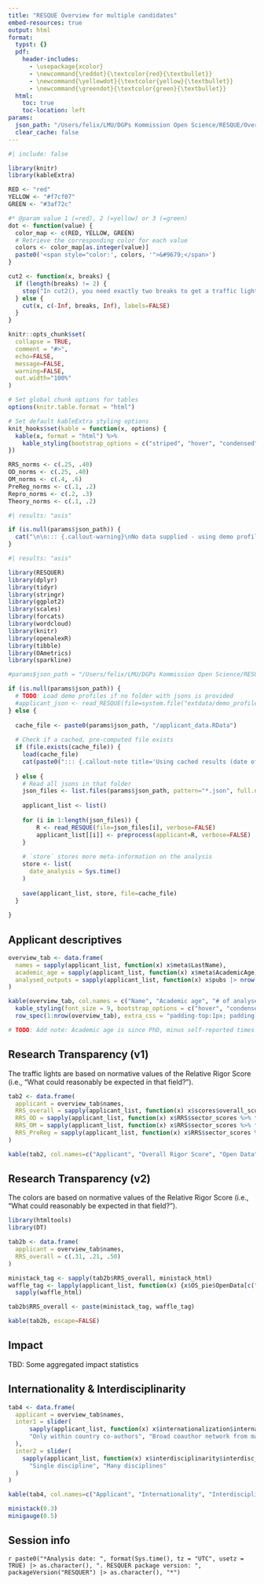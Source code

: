```yaml
---
title: "RESQUE Overview for multiple candidates"
embed-resources: true
output: html
format:
  typst: {}
  pdf:
    header-includes:
      - \usepackage{xcolor}
      - \newcommand{\reddot}{\textcolor{red}{\textbullet}}
      - \newcommand{\yellowdot}{\textcolor{yellow}{\textbullet}}
      - \newcommand{\greendot}{\textcolor{green}{\textbullet}}
  html:
    toc: true
    toc-location: left
params:
  json_path: "/Users/felix/LMU/DGPs Kommission Open Science/RESQUE/Overview"
  clear_cache: false
---
```


```r
#| include: false

library(knitr)
library(kableExtra)

RED <- "red"
YELLOW <- "#f7cf07"
GREEN <- "#3af72c"

#* @param value 1 (=red), 2 (=yellow) or 3 (=green)
dot <- function(value) {
  color_map <- c(RED, YELLOW, GREEN)
  # Retrieve the corresponding color for each value
  colors <- color_map[as.integer(value)]
  paste0('<span style="color:', colors, '">&#9679;</span>')
}

cut2 <- function(x, breaks) {
  if (length(breaks) != 2) {
    stop("In cut2(), you need exactly two breaks to get a traffic light rating.")
  } else {
    cut(x, c(-Inf, breaks, Inf), labels=FALSE)
  }
}

knitr::opts_chunk$set(
  collapse = TRUE,
  comment = "#>",
  echo=FALSE,
  message=FALSE,
  warning=FALSE,
  out.width="100%"
)

# Set global chunk options for tables
options(knitr.table.format = "html")

# Set default kableExtra styling options
knit_hooks$set(kable = function(x, options) {
  kable(x, format = "html") %>%
    kable_styling(bootstrap_options = c("striped", "hover", "condensed"), full_width = FALSE)
})
```

<style>
table, th, td {
  border: 1px solid #BBBBBB;
  border-collapse: collapse;
}
</style>


```r
RRS_norms <- c(.25, .40)
OD_norms <- c(.25, .40)
OM_norms <- c(.4, .6)
PreReg_norms <- c(.1, .2)
Repro_norms <- c(.2, .3)
Theory_norms <- c(.1, .2)
```


```r
#| results: "asis"

if (is.null(params$json_path)) {
  cat("\n\n::: {.callout-warning}\nNo data supplied - using demo profile\n:::\n\n")
}
```


```r
#| results: "asis"

library(RESQUER)
library(dplyr)
library(tidyr)
library(stringr)
library(ggplot2)
library(scales)
library(forcats)
library(wordcloud)
library(knitr)
library(openalexR)
library(tibble)
library(OAmetrics)
library(sparkline)

#params$json_path = "/Users/felix/LMU/DGPs Kommission Open Science/RESQUE/Overview"

if (is.null(params$json_path)) {
  # TODO: Load demo profiles if no folder with jsons is provided
  #applicant_json <- read_RESQUE(file=system.file("extdata/demo_profiles/resque_Schoenbrodt.json", package="RESQUER"))
} else {
  
  cache_file <- paste0(params$json_path, "/applicant_data.RData")
  
  # Check if a cached, pre-computed file exists
  if (file.exists(cache_file)) {
    load(cache_file)
    cat(paste0("::: {.callout-note title='Using cached results (date of analysis: ", format(store$date_analysis, tz = "UTC", usetz = TRUE), ")'}\n:::\n\n"))
    
  } else {
    # Read all jsons in that folder
    json_files <- list.files(params$json_path, pattern="*.json", full.names=TRUE)
    
    applicant_list <- list()
    
    for (i in 1:length(json_files)) {
        R <- read_RESQUE(file=json_files[i], verbose=FALSE)
        applicant_list[[i]] <- preprocess(applicant=R, verbose=FALSE)
    }
    
    # `store` stores more meta-information on the analysis
    store <- list(
      date_analysis = Sys.time()
    )
    
    save(applicant_list, store, file=cache_file)
  }
  
}

```


## Applicant descriptives

```r

overview_tab <- data.frame(
  names = sapply(applicant_list, function(x) x$meta$LastName),
  academic_age = sapply(applicant_list, function(x) x$meta$AcademicAge),
  analysed_outputs = sapply(applicant_list, function(x) x$pubs |> nrow())
)

kable(overview_tab, col.names = c("Name", "Academic age", "# of analysed publications"), escape = TRUE) %>% 
  kable_styling(font_size = 9, bootstrap_options = c("hover", "condensed"), full_width = FALSE) %>% 
  row_spec(1:nrow(overview_tab), extra_css = "padding-top:1px; padding-bottom:1px;")

# TODO: Add note: Academic age is since PhD, minus self-reported times for childcare etc.
```

<!--
::: {.callout-note}
This is a preview of a comparison chart that summarizes key RESQUE indicators for multiple candidates. Not all indicators have been covered yet, and things might change substantially.
:::
-->

## Research Transparency (v1)

The traffic lights are based on normative values of the Relative Rigor Score (i.e., "What could reasonably be expected in that field?").

```r

tab2 <- data.frame(
  applicant = overview_tab$names,
  RRS_overall = sapply(applicant_list, function(x) x$scores$overall_score) |> cut2(RRS_norms) |> dot(),
  RRS_OD = sapply(applicant_list, function(x) x$RRS$sector_scores %>% filter(category == "Open Data") %>% pull(rel_score)) |> cut2(OD_norms) |> dot(),
  RRS_OM = sapply(applicant_list, function(x) x$RRS$sector_scores %>% filter(category == "Open Materials") %>% pull(rel_score)) |> cut2(OM_norms) |> dot(),
  RRS_PreReg = sapply(applicant_list, function(x) x$RRS$sector_scores %>% filter(category == "Preregistration") %>% pull(rel_score)) |> cut2(PreReg_norms) |> dot()
)

kable(tab2, col.names=c("Applicant", "Overall Rigor Score", "Open Data", "Open Materials", "Preregistration &<br>Replication"), escape=FALSE)
```

## Research Transparency (v2)

The colors are based on normative values of the Relative Rigor Score (i.e., "What could reasonably be expected in that field?").

```r
library(htmltools)
library(DT)

tab2b <- data.frame(
  applicant = overview_tab$names,
  RRS_overall = c(.31, .21, .50)
)

ministack_tag <- sapply(tab2b$RRS_overall, ministack_html)
waffle_tag <- lapply(applicant_list, function(x) {x$OS_pie$OpenData[c("Yes", "Partial", "No", "notApplicable")] |> unlist()}) |>
  sapply(waffle_html)

tab2b$RRS_overall <- paste(ministack_tag, waffle_tag)

kable(tab2b, escape=FALSE)
```

## Impact

TBD: Some aggregated impact statistics

## Internationality & Interdisciplinarity

```r

tab4 <- data.frame(
  applicant = overview_tab$names,
  inter1 = slider(
      sapply(applicant_list, function(x) x$internationalization$international_evenness), 
      "Only within country co-authors", "Broad coauthor network from many countries"
  ),
  inter2 = slider(
    sapply(applicant_list, function(x) x$interdisciplinarity$interdisc_evenness), 
      "Single discipline", "Many disciplines"
  )
)

kable(tab4, col.names=c("Applicant", "Internationality", "Interdisciplinarity"), escape=FALSE)
```


```r
ministack(0.3)
minigauge(0.5)
```




## Session info

`r paste0("*Analysis date: ", format(Sys.time(), tz = "UTC", usetz = TRUE) |> as.character(), ". RESQUER package version: ", packageVersion("RESQUER") |> as.character(), "*")`
